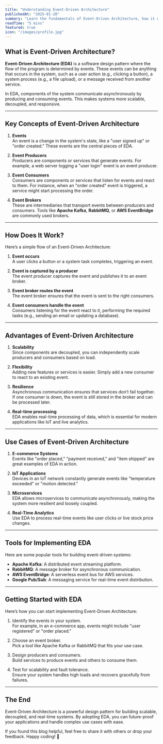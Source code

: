 ```yaml
---
title: "Understanding Event-Driven Architecture"
publishedAt: "2025-01-20"
summary: "Learn the fundamentals of Event-Driven Architecture, how it works, and why it's essential for building scalable and responsive systems."
readTime: "5 mins"
featured: true
icon: "/images/profile.jpg"
---
```


## What is Event-Driven Architecture?

**Event-Driven Architecture (EDA)** is a software design pattern where the flow of the program is determined by events. These events can be anything that occurs in the system, such as a user action (e.g., clicking a button), a system process (e.g., a file upload), or a message received from another service.

In EDA, components of the system communicate asynchronously by producing and consuming events. This makes systems more scalable, decoupled, and responsive.

---

## Key Concepts of Event-Driven Architecture

1. **Events**  
   An event is a change in the system's state, like a "user signed up" or "order created." These events are the central pieces of EDA.

2. **Event Producers**  
   Producers are components or services that generate events. For example, a web server logging a "user login" event is an event producer.

3. **Event Consumers**  
   Consumers are components or services that listen for events and react to them. For instance, when an "order created" event is triggered, a service might start processing the order.

4. **Event Brokers**  
   These are intermediaries that transport events between producers and consumers. Tools like **Apache Kafka**, **RabbitMQ**, or **AWS EventBridge** are commonly used brokers.

---

## How Does It Work?

Here’s a simple flow of an Event-Driven Architecture:

1. **Event occurs**  
   A user clicks a button or a system task completes, triggering an event.

2. **Event is captured by a producer**  
   The event producer captures the event and publishes it to an event broker.

3. **Event broker routes the event**  
   The event broker ensures that the event is sent to the right consumers.

4. **Event consumers handle the event**  
   Consumers listening for the event react to it, performing the required tasks (e.g., sending an email or updating a database).

---

## Advantages of Event-Driven Architecture

1. **Scalability**  
   Since components are decoupled, you can independently scale producers and consumers based on load.

2. **Flexibility**  
   Adding new features or services is easier. Simply add a new consumer to react to an existing event.

3. **Resilience**  
   Asynchronous communication ensures that services don’t fail together. If one consumer is down, the event is still stored in the broker and can be processed later.

4. **Real-time processing**  
   EDA enables real-time processing of data, which is essential for modern applications like IoT and live analytics.

---

## Use Cases of Event-Driven Architecture

1. **E-commerce Systems**  
   Events like "order placed," "payment received," and "item shipped" are great examples of EDA in action.

2. **IoT Applications**  
   Devices in an IoT network constantly generate events like "temperature exceeded" or "motion detected."

3. **Microservices**  
   EDA allows microservices to communicate asynchronously, making the system more resilient and loosely coupled.

4. **Real-Time Analytics**  
   Use EDA to process real-time events like user clicks or live stock price changes.

---

## Tools for Implementing EDA

Here are some popular tools for building event-driven systems:

- **Apache Kafka**: A distributed event streaming platform.  
- **RabbitMQ**: A message broker for asynchronous communication.  
- **AWS EventBridge**: A serverless event bus for AWS services.  
- **Google Pub/Sub**: A messaging service for real-time event distribution.  

---

## Getting Started with EDA

Here’s how you can start implementing Event-Driven Architecture:

1. Identify the events in your system.  
   For example, in an e-commerce app, events might include "user registered" or "order placed."

2. Choose an event broker.  
   Pick a tool like Apache Kafka or RabbitMQ that fits your use case.

3. Design producers and consumers.  
   Build services to produce events and others to consume them.

4. Test for scalability and fault tolerance.  
   Ensure your system handles high loads and recovers gracefully from failures.

---

## The End

Event-Driven Architecture is a powerful design pattern for building scalable, decoupled, and real-time systems. By adopting EDA, you can future-proof your applications and handle complex use cases with ease.

If you found this blog helpful, feel free to share it with others or drop your feedback. Happy coding! 🚀

